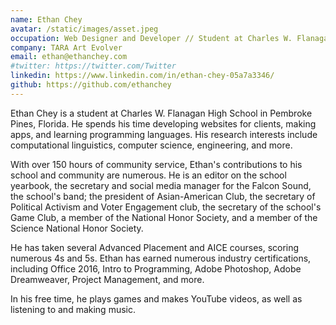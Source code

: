 ```yaml
---
name: Ethan Chey
avatar: /static/images/asset.jpeg
occupation: Web Designer and Developer // Student at Charles W. Flanagan HS
company: TARA Art Evolver
email: ethan@ethanchey.com
#twitter: https://twitter.com/Twitter
linkedin: https://www.linkedin.com/in/ethan-chey-05a7a3346/
github: https://github.com/ethanchey
---
```


Ethan Chey is a student at Charles W. Flanagan High School in Pembroke Pines, Florida. He spends his time developing websites for clients, making apps, and learning programming languages. His research interests include computational linguistics, computer science, engineering, and more.

With over 150 hours of community service, Ethan's contributions to his school and community are numerous. He is an editor on the school yearbook, the secretary and social media manager for the Falcon Sound, the school's band; the president of Asian-American Club, the secretary of Political Activism and Voter Engagement club, the secretary of the school's Game Club, a member of the National Honor Society, and a member of the Science National Honor Society.

He has taken several Advanced Placement and AICE courses, scoring numerous 4s and 5s. Ethan has earned numerous industry certifications, including Office 2016, Intro to Programming, Adobe Photoshop, Adobe Dreamweaver, Project Management, and more.

In his free time, he plays games and makes YouTube videos, as well as listening to and making music.
